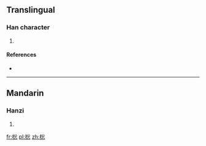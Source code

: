 ==Translingual==

===Han character===
{{Han char|rn=75|rad=木|as=08|sn=12|four=48933|canj=DCIP}}

# {{defn|Han|sort=木08}}

====References====
* {{Han ref|kx=0531.220|dkj=14917|dj=0920.070|hdz=21235.100|uh=68C7|ud=26823|bh=D9D9|bd=55769}}

----

==Mandarin==

===Hanzi===
{{cmn-hanzi|pin=[[cōng]] ([[cong1]]), [[jī]] ([[ji1]])|wg=ts'ung<sup>1</sup>, chi<sup>1</sup>}}

# {{defn|lang=cmn|sort=木08}}

[[fr:棇]]
[[pl:棇]]
[[zh:棇]]